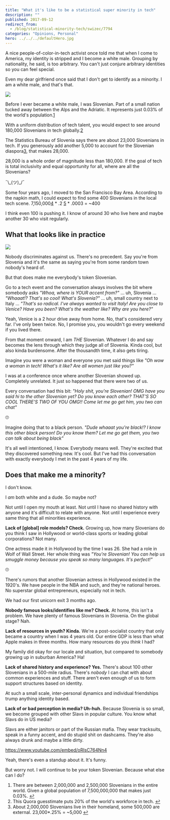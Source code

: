 ```yaml
---
title: "What it's like to be a statistical super minority in tech"
description: ""
published: 2017-09-12
redirect_from:
  - /blog/statistical-minority-tech/swizec/7794
categories: "Opinions, Personal"
hero: ../../../defaultHero.jpg
---
```


A nice people-of-color-in-tech activist once told me that when I come to America, my identity is stripped and I become a white male. Grouping by nationality, he said, is too arbitrary. You can't just conjure arbitrary identities so you can feel special.

Even my dear girlfriend once said that I don't get to identify as a minority. I am a white male, and that's that.

![](https://swizec.com/wp-content/uploads/2017/09/ljubljana.jpg)

Before I ever became a white male, I was Slovenian. Part of a small nation tucked away between the Alps and the Adriatic. It represents just 0.03% of the world's population.[1](#fn1)

With a uniform distribution of tech talent, you would expect to see around 180,000 Slovenians in tech globally.[2](#fn2)

The Statistics Bureau of Slovenia says there are about 23,000 Slovenians in tech. If you generously add another 5,000 to account for the Slovenian diaspora[3](#fn3), that makes 28,000.

28,000 is a whole order of magnitude less than 180,000. If the goal of tech is total inclusivity and equal opportunity for all, where are all the Slovenians?

¯\\\_(ツ)\_/¯

Some four years ago, I moved to the San Francisco Bay Area. According to the napkin math, I could expect to find some 400 Slovenians in the local tech scene. 7,150,000[4](#fn4) \* .2 [5](#fn5) \* .0003 = ~400

I think even 100 is pushing it. I know of around 30 who live here and maybe another 30 who visit regularly.

## What that looks like in practice

![](https://swizec.com/wp-content/uploads/2017/09/not-all-slovenians.jpg)

Nobody discriminates against us. There's no precedent. Say you're from Slovenia and it's the same as saying you're from some random town nobody's heard of.

But that does make me everybody's token Slovenian.

Go to a tech event and the conversation always involves the bit where somebody asks _"Whoa, where is YOUR accent from?"_ … uh, Slovenia … _"Whaaat!? That's so cool! What's Slovenia?"_ … uh, small country next to Italy … _"That's so radical. I’ve always wanted to visit Italy! Are you close to Venice? Have you been? What's the weather like? Why are you here?"_

Yeah, Venice is a 2 hour drive away from home. No, that's considered very far. I've only been twice. No, I promise you, you wouldn't go every weekend if you lived there.

From that moment onward, I am _THE_ Slovenian. Whatever I do and say becomes the lens through which they judge all of Slovenia. Kinda cool, but also kinda burdensome. After the thousandth time, it also gets tiring.

Imagine you were a woman and everyone you met said things like _"Oh wow a woman in tech! What's it like? Are all women just like you?"_

I was at a conference once where another Slovenian showed up. Completely unrelated. It just so happened that there were two of us.

Every conversation had this bit: _"Holy shit, you're Slovenian! OMG have you said hi to the other Slovenian yet? Do you know each other? THAT'S SO COOL THERE'S TWO OF YOU OMG!! Come let me go get him, you two can chat"_

🙄

Imagine doing that to a black person. _"Dude whaaat you're black!? I know this other black person! Do you know them? Let me go get them, you two can talk about being black"_

It's all well intentioned, I know. Everybody means well. They're excited that they discovered something new. It's cool. But I've had this conversation with exactly everybody I met in the past 4 years of my life.

## Does that make me a minority?

I don't know.

I _am_ both white and a dude. So maybe not?

Not until I open my mouth at least. Not until I have no shared history with anyone and it's difficult to relate with anyone. Not until I experience every same thing that all minorities experience.

**Lack of \[global] role models? Check.** Growing up, how many Slovenians do you think I saw in Hollywood or world-class sports or leading global corporations? Not many.

One actress made it in Hollywood by the time I was 26. She had a role in Wolf of Wall Street. Her whole thing was _"You're Slovenian! You can help us smuggle money because you speak so many languages. It's perfect!"_

🙄

There's rumors that another Slovenian actress in Hollywood existed in the 1920's. We have people in the NBA and such, and they're national heroes. No superstar global entrepreneurs, especially not in tech.

We had our first unicorn exit 3 months ago.

**Nobody famous looks/identifies like me? Check.** At home, this isn't a problem. We have plenty of famous Slovenians in Slovenia. On the global stage? Nah.

**Lack of resources in youth? Kinda.** We're a post-socialist country that only became a country when I was 4 years old. Our entire GDP is less than what Apple makes in three months. How many resources do you _think_ I had?

My family did okay for our locale and situation, but compared to somebody growing up in suburban America? Ha!

**Lack of shared history and experience? Yes.** There's about 100 other Slovenians in a 500-mile radius. There's _nobody_ I can chat with about common experiences and stuff. There aren't even enough of us to form support structures based on identity.

At such a small scale, inter-personal dynamics and individual friendships trump anything identity based.

**Lack of or bad perception in media? Uh-huh.** Because Slovenia is so small, we become grouped with other Slavs in popular culture. You know what Slavs do in US media?

Slavs are either janitors or part of the Russian mafia. They wear tracksuits, speak in a funny accent, and do stupid shit on dashcams. They're also always drunk and maybe a little dirty.

https://www.youtube.com/embed/oRIsC764Nn4

Yeah, there's even a standup about it. It's funny.

But worry not. I will continue to be your token Slovenian. Because what else can I do?

1.  There are between 2,000,000 and 2,500,000 Slovenians in the entire world. Given a global population of 7,500,000,000 that makes just 0.03%. [↩](#ffn1)
2.  This Quora guesstimate puts 20% of the world's workforce in tech. [↩](#ffn2)
3.  About 2,000,000 Slovenians live in their homeland, some 500,000 are external. 23,000\*.25% = ~5,000 [↩](#ffn3)
